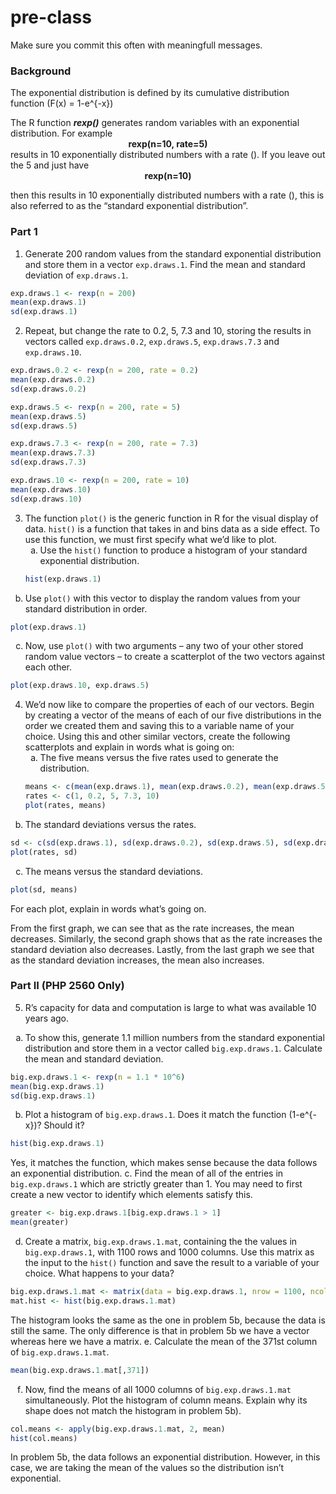 # pre-class


Make sure you commit this often with meaningfull messages. 

### Background

The exponential distribution is defined by its cumulative distribution function
\(F(x) = 1-e^{-\lambda x}\)

The R function ***rexp()*** generates random variables with an exponential distribution. For example 
<center><strong>rexp(n=10, rate=5)</strong> </center>

results in 10 exponentially distributed numbers with a rate \(\lambda=5\). If you leave out the 5 and just have
<center><strong>rexp(n=10) </strong></center>
then this results in 10 exponentially distributed numbers with a rate \(\lambda=1\), this is also referred to as the "standard exponential distribution". 

### Part 1


1. Generate 200 random values from the standard exponential distribution and store them in a vector `exp.draws.1`.  Find the mean and standard deviation of `exp.draws.1`.

```r
exp.draws.1 <- rexp(n = 200)
mean(exp.draws.1)
sd(exp.draws.1)
```

2. Repeat, but change the rate to 0.2, 5, 7.3 and 10, storing the results in vectors called  `exp.draws.0.2`,  `exp.draws.5`,  `exp.draws.7.3` and  `exp.draws.10`. 

```r
exp.draws.0.2 <- rexp(n = 200, rate = 0.2)
mean(exp.draws.0.2)
sd(exp.draws.0.2)

exp.draws.5 <- rexp(n = 200, rate = 5)
mean(exp.draws.5)
sd(exp.draws.5)

exp.draws.7.3 <- rexp(n = 200, rate = 7.3)
mean(exp.draws.7.3)
sd(exp.draws.7.3)

exp.draws.10 <- rexp(n = 200, rate = 10)
mean(exp.draws.10)
sd(exp.draws.10)
```

3. The function `plot()` is the generic function in R for the visual display of data. `hist()` is a function that takes in and bins data as a side effect. To use this function, we must first specify what we'd like to plot.  
    a. Use the `hist()` function to produce a histogram of your standard exponential distribution.  
```r
hist(exp.draws.1)
```

b. Use `plot()` with this vector to display the random values from your standard distribution in order.  
```r
plot(exp.draws.1)
```
c. Now, use `plot()` with two arguments -- any two of your other stored random value vectors -- to create a scatterplot of the two vectors against each other.  
    
```r
plot(exp.draws.10, exp.draws.5)
```

4. We'd now like to compare the properties of each of our vectors. Begin by creating a vector of the means of each of our five distributions in the order we created them and saving this to a variable name of your choice. Using this and other similar vectors, create the following scatterplots and explain in words what is going on:  
    a. The five means versus the five rates used to generate the distribution.
```r
means <- c(mean(exp.draws.1), mean(exp.draws.0.2), mean(exp.draws.5), mean(exp.draws.7.3), mean(exp.draws.10))
rates <- c(1, 0.2, 5, 7.3, 10)
plot(rates, means)
```
b. The standard deviations versus the rates.
```r
sd <- c(sd(exp.draws.1), sd(exp.draws.0.2), sd(exp.draws.5), sd(exp.draws.7.3), sd(exp.draws.10))
plot(rates, sd)
```
c. The means versus the standard deviations.  
```r
plot(sd, means)
```
For each plot, explain in words what's going on.

From the first graph, we can see that as the rate increases, the mean decreases. Similarly, the second graph shows that as the rate increases the standard deviation also decreases. Lastly, from the last graph we see that as the standard deviation increases, the mean also increases.

### Part II (PHP 2560 Only)


5. R's capacity for data and computation is large to what was available 10 years ago.  
a. To show this, generate 1.1 million numbers from the standard exponential distribution and store them in a vector called `big.exp.draws.1`. Calculate the mean and standard deviation.
```r
big.exp.draws.1 <- rexp(n = 1.1 * 10^6)
mean(big.exp.draws.1)
sd(big.exp.draws.1)
```
b. Plot a histogram of `big.exp.draws.1`.  Does it match the function \(1-e^{-x}\)?  Should it?
```r
hist(big.exp.draws.1)
```
Yes, it matches the function, which makes sense because the data follows an exponential distribution.
    c. Find the mean of all of the entries in `big.exp.draws.1` which are strictly greater than 1. You may need to first create a new vector to identify which elements satisfy this.
```r
greater <- big.exp.draws.1[big.exp.draws.1 > 1]
mean(greater)
```
d. Create a matrix, `big.exp.draws.1.mat`, containing the the values in 
`big.exp.draws.1`, with 1100 rows and 1000 columns. Use this matrix as the input to the `hist()` function and save the result to a variable of your choice. What happens to your data?

```r
big.exp.draws.1.mat <- matrix(data = big.exp.draws.1, nrow = 1100, ncol = 1000)
mat.hist <- hist(big.exp.draws.1.mat)
```
The histogram looks the same as the one in problem 5b, because the data is still the same. The only difference is that in problem 5b we have a vector whereas here we have a matrix.
e. Calculate the mean of the 371st column of `big.exp.draws.1.mat`.
```r
mean(big.exp.draws.1.mat[,371])
```
f. Now, find the means of all 1000 columns of `big.exp.draws.1.mat` simultaneously. Plot the histogram of column means.  Explain why its shape does not match the histogram in problem 5b).
```r
col.means <- apply(big.exp.draws.1.mat, 2, mean)
hist(col.means)
```
In problem 5b, the data follows an exponential distribution. However, in this case, we are taking the mean of the values so the distribution isn't exponential.
